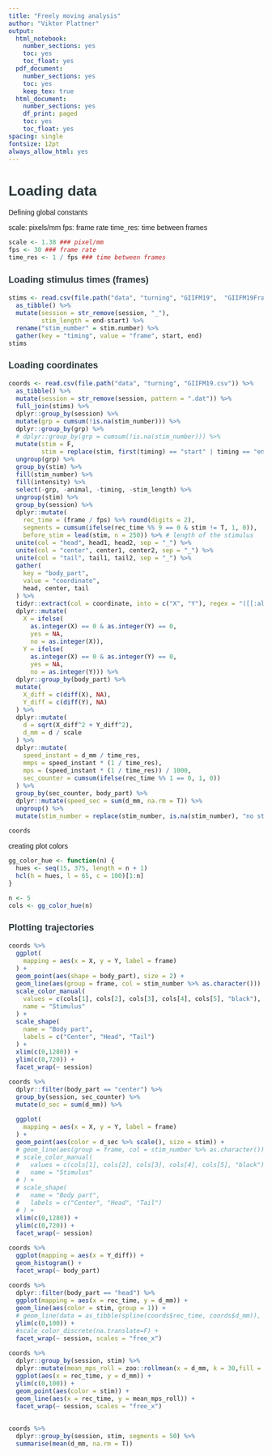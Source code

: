 ```yaml
---
title: "Freely moving analysis"
author: "Viktor Plattner"
output:
  html_notebook:
    number_sections: yes
    toc: yes
    toc_float: yes
  pdf_document:
    number_sections: yes
    toc: yes
    keep_tex: true
  html_document:
    number_sections: yes
    df_print: paged
    toc: yes
    toc_float: yes
spacing: single
fontsize: 12pt
always_allow_html: yes
---
```





<style type="text/css">

body{ /* Normal  */
      font-size: 14px;
      font-family: "Arial", Helvetica, sans-serif;
  }
td {  /* Table  */
  font-size: 12px;
}
h1.title {
  font-size: 38px;
  font-family: "Arial", Helvetica, sans-serif;
  color: #4d4e4f;
}
h1 { /* Header 1 */
  font-size: 28px;
  font-family: "Arial", Helvetica, sans-serif;
  color: #2c3a3e;
}
h2 { /* Header 2 */
  font-size: 22px;
  font-family: "Arial", Helvetica, sans-serif;
  color: #2c3a3e;
}
h3 { /* Header 3 */
  font-size: 18px;
  font-family: "Arial", Helvetica, sans-serif;
  color: #2c3a3e;
}
code.r{ /* Code block */
    font-size: 12px;
}
pre { /* Code block - determines code spacing between lines */
    font-size: 14px;
}
</style>


# Loading data

Defining global constants

scale: pixels/mm
fps: frame rate
time_res: time between frames

```r
scale <- 1.38 ### pixel/mm
fps <- 30 ### frame rate
time_res <- 1 / fps ### time between frames
```


### Loading stimulus times (frames)

```r
stims <- read.csv(file.path("data", "turning", "GIIFM19",  "GIIFM19Frames_20201116.csv")) %>% 
  as_tibble() %>%
  mutate(session = str_remove(session, "_"),
         stim_length = end-start) %>% 
  rename("stim_number" = stim.number) %>% 
  gather(key = "timing", value = "frame", start, end)
stims
```

### Loading coordinates

```r
coords <- read.csv(file.path("data", "turning", "GIIFM19.csv")) %>%
  as_tibble() %>%
  mutate(session = str_remove(session, pattern = ".dat")) %>%
  full_join(stims) %>% 
  dplyr::group_by(session) %>% 
  mutate(grp = cumsum(!is.na(stim_number))) %>% 
  dplyr::group_by(grp) %>%
  # dplyr::group_by(grp = cumsum(!is.na(stim_number))) %>% 
  mutate(stim = F,
         stim = replace(stim, first(timing) == "start" | timing == "end", T)) %>%
  ungroup(grp) %>% 
  group_by(stim) %>% 
  fill(stim_number) %>% 
  fill(intensity) %>% 
  select(-grp, -animal, -timing, -stim_length) %>%
  ungroup(stim) %>% 
  group_by(session) %>% 
  dplyr::mutate(
    rec_time = (frame / fps) %>% round(digits = 2),
    segments = cumsum(ifelse(rec_time %% 9 == 0 & stim != T, 1, 0)),
    before_stim = lead(stim, n = 250)) %>% # length of the stimulus
  unite(col = "head", head1, head2, sep = "_") %>%
  unite(col = "center", center1, center2, sep = "_") %>%
  unite(col = "tail", tail1, tail2, sep = "_") %>%
  gather(
    key = "body_part",
    value = "coordinate",
    head, center, tail
  ) %>%
  tidyr::extract(col = coordinate, into = c("X", "Y"), regex = "([[:alnum:]]+)_([[:alnum:]]+)") %>%
  dplyr::mutate(
    X = ifelse(
      as.integer(X) == 0 & as.integer(Y) == 0, 
      yes = NA,
      no = as.integer(X)),
    Y = ifelse(
      as.integer(X) == 0 & as.integer(Y) == 0, 
      yes = NA,
      no = as.integer(Y))) %>%
  dplyr::group_by(body_part) %>%
  mutate(
    X_diff = c(diff(X), NA),
    Y_diff = c(diff(Y), NA)
  ) %>%
  dplyr::mutate(
    d = sqrt(X_diff^2 + Y_diff^2),
    d_mm = d / scale
  ) %>%
  dplyr::mutate(
    speed_instant = d_mm / time_res,
    mmps = speed_instant * (1 / time_res),
    mps = (speed_instant * (1 / time_res)) / 1000,
    sec_counter = cumsum(ifelse(rec_time %% 1 == 0, 1, 0))
  ) %>%
  group_by(sec_counter, body_part) %>%
  dplyr::mutate(speed_sec = sum(d_mm, na.rm = T)) %>%
  ungroup() %>% 
  mutate(stim_number = replace(stim_number, is.na(stim_number), "no stim" ))

coords
```


creating plot colors

```r
gg_color_hue <- function(n) {
  hues <- seq(15, 375, length = n + 1)
  hcl(h = hues, l = 65, c = 100)[1:n]
}

n <- 5
cols <- gg_color_hue(n)
```

### Plotting trajectories

```r
coords %>%
  ggplot(
    mapping = aes(x = X, y = Y, label = frame)
  ) +
  geom_point(aes(shape = body_part), size = 2) +
  geom_line(aes(group = frame, col = stim_number %>% as.character())) +
  scale_color_manual(
    values = c(cols[1], cols[2], cols[3], cols[4], cols[5], "black"),
    name = "Stimulus"
  ) +
  scale_shape(
    name = "Body part",
    labels = c("Center", "Head", "Tail")
  ) +
  xlim(c(0,1280)) +
  ylim(c(0,720)) +
  facet_wrap(~ session)
```

```r
coords %>% 
  dplyr::filter(body_part == "center") %>%
  group_by(session, sec_counter) %>% 
  mutate(d_sec = sum(d_mm)) %>% 

  ggplot(
    mapping = aes(x = X, y = Y, label = frame)
  ) +
  geom_point(aes(color = d_sec %>% scale(), size = stim)) +
  # geom_line(aes(group = frame, col = stim_number %>% as.character())) +
  # scale_color_manual(
  #   values = c(cols[1], cols[2], cols[3], cols[4], cols[5], "black"),
  #   name = "Stimulus"
  # ) +
  # scale_shape(
  #   name = "Body part",
  #   labels = c("Center", "Head", "Tail")
  # ) +
  xlim(c(0,1280)) +
  ylim(c(0,720)) +
  facet_wrap(~ session)
```



```r
coords %>%
  ggplot(mapping = aes(x = Y_diff)) +
  geom_histogram() +
  facet_wrap(~ body_part)

```

```r
coords %>%
  dplyr::filter(body_part == "head") %>% 
  ggplot(mapping = aes(x = rec_time, y = d_mm)) +
  geom_line(aes(color = stim, group = 1)) + 
  # geom_line(data = as_tibble(spline(coords$rec_time, coords$d_mm)), aes(x=x, y=y)) +
  ylim(c(0,100)) + 
  #scale_color_discrete(na.translate=F) +
  facet_wrap(~ session, scales = "free_x")
```

```r
coords %>% 
  dplyr::group_by(session, stim) %>% 
  dplyr::mutate(mean_mps_roll = zoo::rollmean(x = d_mm, k = 30,fill = NA)) %>% 
  ggplot(aes(x = rec_time, y = d_mm)) +
  ylim(c(0,100)) +
  geom_point(aes(color = stim)) +
  geom_line(aes(x = rec_time, y = mean_mps_roll)) + 
  facet_wrap(~ session, scales = "free_x")
  

```


```r
coords %>% 
  dplyr::group_by(session, stim, segments = 50) %>% 
  summarise(mean(d_mm, na.rm = T))
  
```

